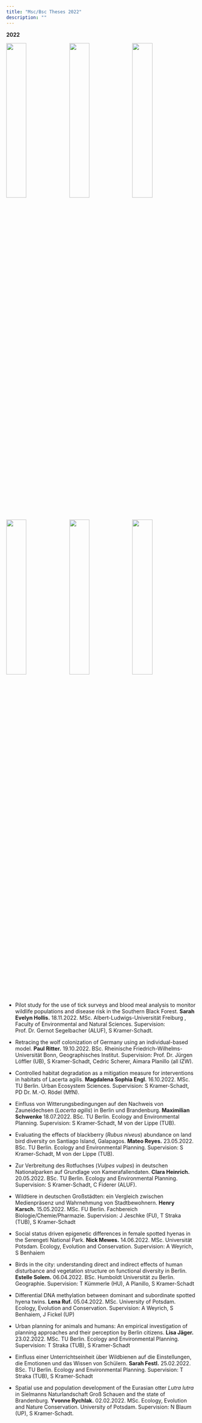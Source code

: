```yaml
---
title: "Msc/Bsc Theses 2022"
description: ""
---
```


**2022**

![](img/theses/bee_bsc-theses.png){width=32.5%}
![](img/theses/leopard_msc-theses.png){width=32.5%}
![](img/theses/greycrownedcrane_msc-theses.png){width=32.5%}
![](img/theses/ibis-bsc-theses.png){width=32.5%}
![](img/theses/vulpes_vulpes.png){width=32.5%}
![](img/theses/squirrel.png){width=32.5%}

* Pilot study for the use of tick surveys and blood meal analysis to monitor wildlife populations and disease risk in the Southern Black Forest. **Sarah Evelyn Hollis.** <span class='desaturated'>18.11.2022. MSc. Albert-Ludwigs-Universität Freiburg , Faculty of Environmental and Natural Sciences. Supervision: Prof. Dr. Gernot Segelbacher (ALUF), S Kramer-Schadt.</span>

* Retracing the wolf colonization of Germany using an individual-based model. **Paul Ritter.** <span class='desaturated'>19.10.2022. BSc. Rheinische Friedrich-Wilhelms-Universität Bonn, Geographisches Institut. Supervision: Prof. Dr. Jürgen Löffler (UB), S Kramer-Schadt, Cedric Scherer, Aimara Planillo (all IZW).</span>

* Controlled habitat degradation as a mitigation measure for interventions in habitats of Lacerta agilis. **Magdalena Sophia Engl.** <span class='desaturated'>16.10.2022. MSc. TU Berlin. Urban Ecosystem Sciences. Supervision: S Kramer-Schadt, PD Dr. M.-O. Rödel (MfN).</span>

* Einfluss von Witterungsbedingungen auf den Nachweis von Zauneidechsen (*Lacerta agilis*) in Berlin und Brandenburg. **Maximilian Schwenke** <span class='desaturated'>18.07.2022. BSc. TU Berlin. Ecology and Environmental Planning. Supervision: S Kramer-Schadt, M von der Lippe (TUB).</span>

* Evaluating the effects of blackberry (*Rubus niveus*) abundance on land bird diversity on Santiago Island, Galapagos. **Mateo Reyes.** <span class='desaturated'>23.05.2022. BSc. TU Berlin. Ecology and Environmental Planning. Supervision: S Kramer-Schadt, M von der Lippe (TUB).</span>

* Zur Verbreitung des Rotfuchses (*Vulpes vulpes*) in deutschen Nationalparken auf Grundlage von Kamerafallendaten. **Clara Heinrich.** <span class='desaturated'>20.05.2022. BSc. TU Berlin. Ecology and Environmental Planning. Supervision: S Kramer-Schadt, C Fiderer (ALUF).</span>

* Wildtiere in deutschen Großstädten: ein Vergleich zwischen Medienpräsenz und Wahrnehmung von Stadtbewohnern. **Henry Karsch.** <span class='desaturated'>15.05.2022. MSc. FU Berlin. Fachbereich Biologie/Chemie/Pharmazie. Supervision: J Jeschke (FU), T Straka (TUB), S Kramer-Schadt</span>

* Social status driven epigenetic differences in female spotted hyenas in the Serengeti National Park. **Nick Mewes.** <span class='desaturated'>14.06.2022. MSc. Universität Potsdam. Ecology, Evolution and Conservation. Supervision: A Weyrich, S Benhaiem</span>

* Birds in the city: understanding direct and indirect effects of human disturbance and vegetation structure on functional diversity in Berlin. **Estelle Solem.** <span class='desaturated'>06.04.2022. BSc. Humboldt Universität zu Berlin. Geographie. Supervision: T Kümmerle (HU), A Planillo, S Kramer-Schadt</span>

* Differential DNA methylation between dominant and subordinate spotted hyena twins. **Lena Ruf.** <span class='desaturated'>05.04.2022. MSc. University of Potsdam. Ecology, Evolution and Conservation. Supervision: A Weyrich, S Benhaiem, J Fickel (UP)</span>

* Urban planning for animals and humans: An empirical investigation of planning approaches and their perception by Berlin citizens. **Lisa Jäger.** <span class='desaturated'>23.02.2022. MSc. TU Berlin. Ecology and Environmental Planning. Supervision: T Straka (TUB), S Kramer-Schadt</span>

* Einfluss einer Unterrichtseinheit über Wildbienen auf die Einstellungen, die Emotionen und das Wissen von Schülern. **Sarah Festl.** <span class='desaturated'>25.02.2022. BSc. TU Berlin. Ecology and Environmental Planning. Supervision: T Straka (TUB), S Kramer-Schadt</span>

* Spatial use and population development of the Eurasian otter *Lutra lutra* in Sielmanns Naturlandschaft Groß Schauen and the state of Brandenburg. **Yvonne Rychlak.** <span class='desaturated'>02.02.2022. MSc. Ecology, Evolution and Nature Conservation. University of Potsdam. Supervision: N Blaum (UP), S Kramer-Schadt.</span>



